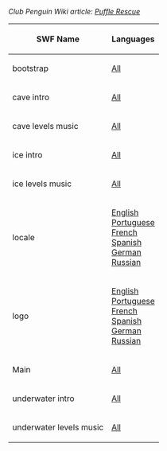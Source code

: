 ''Club Penguin Wiki article: [[clubpenguinwiki:Puffle Rescue|Puffle Rescue]]''

<center>
{|class="wikitable" border="1"
!SWF Name
!Languages
|-
|bootstrap||[[Media:GamesPuffleRescueBootstrap.swf|All]]
|-
|cave intro||[[Media:GamesPuffleRescueCaveIntro.swf|All]]
|-
|cave levels music||[[Media:Music120.swf|All]]
|-
|ice intro||[[Media:GamesPuffleRescueIceIntro.swf|All]]
|-
|ice levels music||[[Media:Music119.swf|All]]
|-
|locale||[[Media:GamesPuffleRescueLangENLocale.swf|English]]<br>[[Media:GamesPuffleRescueLangPTLocale.swf|Portuguese]]<br>[[Media:GamesPuffleRescueLangFRLocale.swf|French]]<br>[[Media:GamesPuffleRescueLangESLocale.swf|Spanish]]<br>[[Media:GamesPuffleRescueLangDELocale.swf|German]]<br>[[Media:GamesPuffleRescueLangRULocale.swf|Russian]]
|-
|logo||[[Media:GamesPuffleRescueLangENLogo.swf|English]]<br>[[Media:GamesPuffleRescueLangPTLogo.swf|Portuguese]]<br>[[Media:GamesPuffleRescueLangFRLogo.swf|French]]<br>[[Media:GamesPuffleRescueLangESLogo.swf|Spanish]]<br>[[Media:GamesPuffleRescueLangDELogo.swf|German]]<br>[[Media:GamesPuffleRescueLangRULogo.swf|Russian]]
|-
|Main||[[Media:GamesPuffleRescueMain.swf|All]]
|-
|underwater intro||[[Media:GamesPuffleRescueUnderwaterIntro.swf|All]]
|-
|underwater levels music||[[Media:Music121.swf|All]]
|}
</center>
